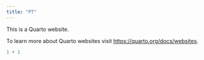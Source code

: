```yaml
---
title: "PT"
---
```


This is a Quarto website.

To learn more about Quarto websites visit <https://quarto.org/docs/websites>.

```r
1 + 1
```
